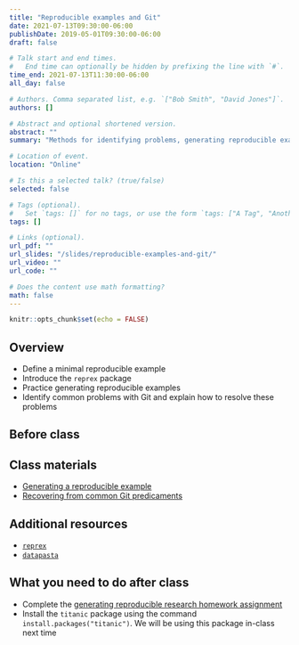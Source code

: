 ```yaml
---
title: "Reproducible examples and Git"
date: 2021-07-13T09:30:00-06:00
publishDate: 2019-05-01T09:30:00-06:00
draft: false

# Talk start and end times.
#   End time can optionally be hidden by prefixing the line with `#`.
time_end: 2021-07-13T11:30:00-06:00
all_day: false

# Authors. Comma separated list, e.g. `["Bob Smith", "David Jones"]`.
authors: []

# Abstract and optional shortened version.
abstract: ""
summary: "Methods for identifying problems, generating reproducible examples, and solving common problems in Git."

# Location of event.
location: "Online"

# Is this a selected talk? (true/false)
selected: false

# Tags (optional).
#   Set `tags: []` for no tags, or use the form `tags: ["A Tag", "Another Tag"]` for one or more tags.
tags: []

# Links (optional).
url_pdf: ""
url_slides: "/slides/reproducible-examples-and-git/"
url_video: ""
url_code: ""

# Does the content use math formatting?
math: false
---
```


```r
knitr::opts_chunk$set(echo = FALSE)
```

## Overview

* Define a minimal reproducible example
* Introduce the `reprex` package
* Practice generating reproducible examples
* Identify common problems with Git and explain how to resolve these problems

## Before class

## Class materials

* [Generating a reproducible example](/notes/reproducible-examples/)
* [Recovering from common Git predicaments](/notes/common-git-problems/)

## Additional resources

* [`reprex`](https://reprex.tidyverse.org/)
* [`datapasta`](https://milesmcbain.github.io/datapasta/)

## What you need to do after class

* Complete the [generating reproducible research homework assignment](/homework/reproducible-research/)
* Install the `titanic` package using the command `install.packages("titanic")`. We will be using this package in-class next time
